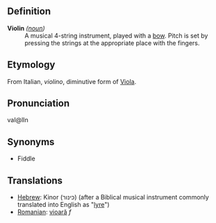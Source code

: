 ==Definition==

;'''Violin''' ''([[noun]])''
:A musical 4-string instrument, played with a [[bow]]. Pitch is set by pressing the strings at the appropriate place with the fingers.  

==Etymology==

From Italian, ''violino'', diminutive form of [[Viola]].

==Pronunciation==

vaI@lIn

==Synonyms==

*Fiddle

==Translations==

*[[Hebrew]]: Kinor (כינור) (after a Biblical musical instrument commonly translated into English as "[[lyre]]")
*[[Romanian]]: [[vioară]] ''f''